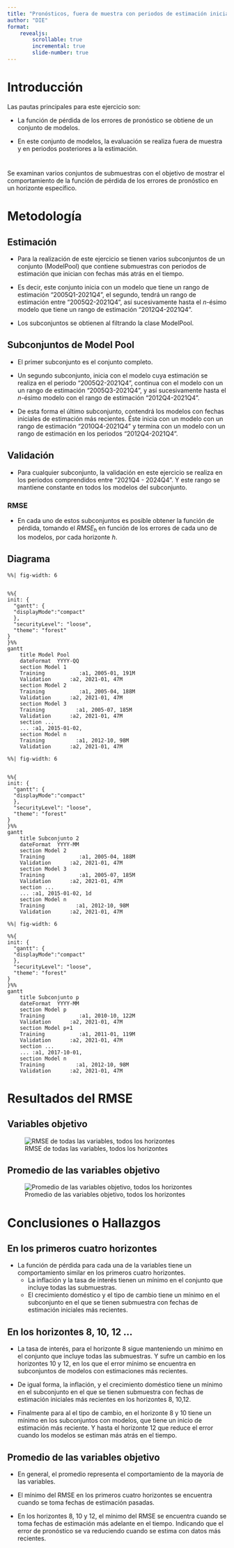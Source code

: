 ```yaml
---
title: "Pronósticos, fuera de muestra con periodos de estimación iniciales"
author: "DIE"
format: 
    revealjs:
        scrollable: true
        incremental: true
        slide-number: true
---
```




# Introducción
<!--
Explicar qué es lo que el ejercicio pretende responder.
tales que el modelo con mayor rango de estimación del conjunto, tiene una fecha inicial de estimación cada vez más reciente.

-->

Las pautas principales para este ejercicio son:

::: {.incremental}
- La función de pérdida de los errores de 
pronóstico se obtiene de un conjunto de modelos. 

- En este conjunto de modelos, 
la evaluación se realiza fuera de muestra 
y en periodos posteriores a la estimación.
:::

#

Se examinan varios conjuntos de submuestras 
con el objetivo de mostrar el comportamiento
de la función de pérdida de los errores de 
pronóstico en un horizonte específico.

# Metodología
<!---
Detalles de cómo se configuró el ejercicio.
Explicar cómo se estiman los modelos por 
submuestras, es decir, ¿qué es lo que va cambiando
en cada modelo?
¿Cómo se arman los ModelPools?
--->


## Estimación 
::: {.incremental}
-  Para la realización de este ejercicio 
se tienen varios subconjuntos de un conjunto 
(ModelPool) que contiene submuestras con 
periodos de estimación que inician con fechas
más atrás en el tiempo. 

-  Es decir, este conjunto inicia con un 
modelo que tiene un rango de estimación 
"2005Q1-2021Q4", el segundo, tendrá un 
rango de estimación entre "2005Q2-2021Q4", 
así sucesivamente hasta el $n$-ésimo modelo 
que tiene un rango de estimación "2012Q4-2021Q4".
  
- Los subconjuntos se obtienen al filtrando
la clase ModelPool. 
:::

## Subconjuntos de Model Pool
::: {.incremental}

- El primer subconjunto es el conjunto completo.

- Un segundo subconjunto, inicia con el modelo 
cuya estimación se realiza en el periodo 
"2005Q2-2021Q4", continua con el modelo con 
un un rango de estimación "2005Q3-2021Q4", 
y así sucesivamente hasta el $n$-ésimo 
modelo con el rango de estimación "2012Q4-2021Q4".

- De esta forma el último subconjunto, 
contendrá los modelos con fechas iniciales
de estimación más recientes. Éste inicia 
con un modelo con un rango de estimación 
"2010Q4-2021Q4" y termina con un modelo 
con un rango de estimación en los periodos
"2012Q4-2021Q4".
:::
## Validación

::: {.incremental}
- Para cualquier subconjunto, la validación en 
este ejercicio se realiza en los periodos comprendidos
entre "2021Q4 - 2024Q4". Y este rango se 
mantiene constante en todos los modelos del subconjunto.

### RMSE
- En cada uno de estos subconjuntos es
posible obtener la función de pérdida, 
tomando el $RMSE_h$ en función de 
los errores de cada uno de los modelos, 
por cada horizonte $h$. 

:::


## Diagrama

```mermaid
%%| fig-width: 6


%%{
init: {
  "gantt": {
  "displayMode":"compact"
  },
  "securityLevel": "loose",
  "theme": "forest"   
}
}%%
gantt
    title Model Pool
    dateFormat  YYYY-QQ
    section Model 1
    Training           :a1, 2005-01, 191M
    Validation      :a2, 2021-01, 47M
    section Model 2
    Training           :a1, 2005-04, 188M
    Validation      :a2, 2021-01, 47M
    section Model 3
    Training          :a1, 2005-07, 185M
    Validation      :a2, 2021-01, 47M
    section ...
    ... :a1, 2015-01-02, 
    section Model n
    Training          :a1, 2012-10, 98M
    Validation      :a2, 2021-01, 47M

```

```mermaid
%%| fig-width: 6


%%{
init: {
  "gantt": {
  "displayMode":"compact"
  },
  "securityLevel": "loose",
  "theme": "forest"   
}
}%%
gantt
    title Subconjunto 2
    dateFormat  YYYY-MM
    section Model 2
    Training           :a1, 2005-04, 188M
    Validation      :a2, 2021-01, 47M
    section Model 3
    Training           :a1, 2005-07, 185M
    Validation      :a2, 2021-01, 47M
    section ...
    ... :a1, 2015-01-02, 1d
    section Model n
    Training          :a1, 2012-10, 98M
    Validation      :a2, 2021-01, 47M

```

```mermaid
%%| fig-width: 6

%%{
init: {
  "gantt": {
  "displayMode":"compact"
  },
  "securityLevel": "loose",
  "theme": "forest"   
}
}%%
gantt
    title Subconjunto p
    dateFormat  YYYY-MM
    section Model p
    Training           :a1, 2010-10, 122M
    Validation      :a2, 2021-01, 47M
    section Model p+1
    Training           :a1, 2011-01, 119M
    Validation      :a2, 2021-01, 47M
    section ...
    ... :a1, 2017-10-01, 
    section Model n
    Training          :a1, 2012-10, 98M
    Validation      :a2, 2021-01, 47M

```



# Resultados del RMSE
<!---
Gráficas que expliquen los resultados.
Deben contener gráficas del RMSE de las 4 variables objetivo ({'d4_ln_cpi', 'd4_ln_s',
'd4_ln_y_sm', 'i'}) y el promedio de estas.
Horizontes de análisis: 1,2,3,4,8,10,12.
--->
## Variables objetivo 
![RMSE de todas las variables, todos los horizontes ](./images/RMSEByVariables.png){#fig-allVar}




## Promedio de las variables objetivo

![Promedio de las variables objetivo, todos los horizontes](./images/RMSEAverage.png){#fig-avgVar}




# Conclusiones o  Hallazgos
<!---
Describir los aspectos relevantes de sus resultados.
--->
## En los primeros cuatro horizontes
::: {.incremental}
- La función de pérdida para cada una de la 
variables tiene un comportamiento similar en 
los primeros cuatro horizontes. 
  + La inflación y la tasa de interés tienen 
un mínimo en el conjunto que incluye 
todas las submuestras.
  + El crecimiento doméstico y el tipo de cambio
  tiene un mínimo en el subconjunto en el que 
  se tienen submuestra con fechas de estimación 
  iniciales más recientes. 

  
:::

## En los horizontes 8, 10, 12 ...
::: {.incremental}
  
  + La tasa de interés, para el horizonte 8 
  sigue manteniendo un mínimo en el conjunto 
  que incluye todas las submuestras. Y sufre 
  un cambio en los horizontes 10 y 12, en los 
  que el error mínimo se encuentra en 
  subconjuntos de modelos con estimaciones 
  más recientes.
 
  + De igual forma, la inflación, y el 
  crecimiento doméstico tiene un mínimo 
  en el subconjunto en el que se tienen
  submuestra con fechas de estimación 
  iniciales más recientes en los 
  horizontes 8, 10,12. 
  
  + Finalmente para al el tipo de cambio, 
  en el horizonte 8 y 10 tiene un mínimo 
  en los subconjuntos con modelos, que tiene
  un inicio de estimación más reciente. 
  Y hasta el horizonte 12 que reduce el 
  error cuando los modelos se estiman 
  más atrás en el tiempo.
    
:::

## Promedio de las variables objetivo

:::{.incrementa}
- En general, el promedio representa el 
comportamiento de la mayoría de las variables.
  
- El mínimo del RMSE en los primeros cuatro
  horizontes se encuentra cuando se toma
  fechas de estimación pasadas.

- En los horizontes 8, 10 y 12, el mínimo del
  RMSE se encuentra cuando se toma fechas de 
  estimación más adelante en el tiempo. 
  Indicando que el error de pronóstico 
  se va reduciendo cuando se estima 
  con datos más recientes.
:::
